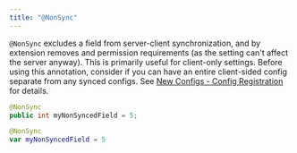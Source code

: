 ```yaml
---
title: "@NonSync"
---
```


`@NonSync` excludes a field from server-client synchronization, and by extension removes and permission requirements (as the setting can't affect the server anyway). This is primarily useful for client-only settings. Before using this annotation, consider if you can have an entire client-sided config separate from any synced configs. See [New Configs - Config Registration](../../config-design/New-Configs#3-config-registration-) for details.

<CodeTabs>

```java !!tabs Java
@NonSync
public int myNonSyncedField = 5;
```

```kotlin !!tabs Kotlin
@NonSync
var myNonSyncedField = 5
```

</CodeTabs>